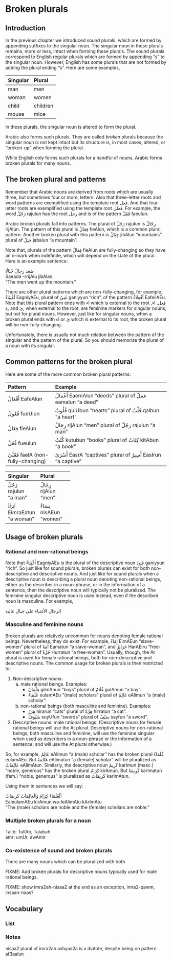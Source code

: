 # Broken plurals

## Introduction

In the previous chapter we introduced sound plurals, which are formed by appending suffixes to the singular noun. The singular noun in these plurals remains, more or less, intact when forming these plurals. The sound plurals correspond to English regular plurals which are formed by appending "s" to the singular noun. However, English has some plurals that are not formed by adding the plural ending "s". Here are some examples,

| Singular | Plural |
|:-----------|:-----------|
| man        | men        |
| woman      | women      |
| child      | children   |
| mouse      | mice       |

In these plurals, the singular noun is altered to form the plural.

Arabic also forms such plurals. They are called _broken_ plurals because the singular noun is not kept intact but its structure is, in most cases, altered, or "broken-up" when forming the plural.

While English only forms such plurals for a handful of nouns, Arabic forms broken plurals for many nouns.

## The broken plural and patterns

Remember that Arabic nouns are derived from roots which are usually three, but sometimes four or more, letters. Also that three-letter roots and word patterns are exemplified using the template root [فعل]{.arroot}. And that four-letter roots are exemplified using the template root [فعلل]{.arroot}. For example, the word [رَجُلٌ]{.ar} [rajulun]{.trn} has the root [رجل]{.arroot} and is of the pattern [فَعُلٌ]{.ar} [faeulun]{.trn}. 

Arabic broken plurals fall into patterns. The plural of [رَجُلٌ]{.ar} [rajulun]{.trn} is [رِجَالٌ]{.ar} [rijAlun]{.trn}. The pattern of this plural is [فِعَالٌ]{.ar} [fieAlun]{.trn}, which is a common plural pattern. Another broken plural with this pattern is [جِبَالٌ]{.ar} [jibAlun]{.trn} "mountains" plural of [جَبَلٌ]{.ar} [jabalun]{.trn} "a mountain".

Note that, plurals of the pattern [فِعَالٌ]{.ar} [fieAlun]{.trn} are fully-changing so they have an [n]{.trn}-mark when indefinite, which will depend on the state of the plural. Here is an example sentence:

[صَعَدَ رِجَالٌ جًبَالًا]{.ar}  
[Saeada -rrijAlu jibAlan.]{.trn}  
"The men went up the mountain."

There are other plural patterns which are non-fully-changing, for example, [أَغْنِيَاءُ]{.ar} [EagniyAEu]{.trn}, plural of [غَنِيٌ]{.ar} [ganiyyun]{.trn} "rich", of the pattern [أَفْعِلَاءُ]{.ar} [EafeilAEu]{.trn}.  Note that this plural pattern ends with [اء]{.ar} which is external to the root [فعل]{.arroot}. [اء]{.ar}, [ة]{.ar}, and [ىٰ]{.ar}, when external to the root, are feminine markers for singular nouns, but not for plural nouns.  However, just like for singular nouns, when a broken plural ends with [اء]{.ar} or [ىٰ]{.ar} which is external to its root, the broken plural will be non-fully-changing.

Unfortunately, there is usually not much relation between the pattern of the singular and the pattern of the plural. So you should memorize the plural of a noun with its singular.

## Common patterns for the broken plural

Here are some of the more common broken plural patterns:

Pattern | Example
:-------------|:---------------------------------
[أَفْعَالٌ]{.ar} [EafeAlun]{.trn} | [أَعْمَالٌ]{.ar} [EaemAlun]{.trn} "deeds" plural of [عَمَلٌ]{.ar} [eamalun]{.trn} "a deed"
[فُعُولٌ]{.ar} [fueUlun]{.trn}   | [قُلُوبٌ]{.ar} [qulUbun]{.trn} "hearts" plural of [قَلْبٌ]{.ar} [qalbun]{.trn} "a heart"
[فِعَالٌ]{.ar} [fieAlun]{.trn}   | [رِجَالٌ]{.ar} [rijAlun]{.trn} "men" plural of [رَجُلٌ]{.ar} [rajulun]{.trn} "a man"
[فُعُلٌ]{.ar} [fueulun]{.trn}    | [كُتُبٌ]{.ar} [kutubun]{.trn} "books" plural of [كِتَابٌ]{.ar} [kitAbun]{.trn} "a book"
[فَعْلَىٰ]{.ar} [faelA]{.trn} (non-fully-changing)    | [أَسْرَىٰ]{.ar} [EasrA]{.trn} "captives" plural of [أَسِيرٌ]{.ar} [EasIrun]{.trn} "a captive"

<!--[فَعْلَىٰ]{.ar} [faelA]{.trn}     | [مَرْضَىٰ]{.ar} [marDA]{.trn} "-->

| Singular | Plural |
|:------------------|:------------------|
|[رَجُلٌ]{.ar}<br>[rajulun]{.trn}<br>"a man" |[رِجَالٌ]{.ar}<br>[rijAlun]{.trn}<br>"men" |
|[ٱِمْرَأَةٌ]{.ar}<br>[EimraEatun]{.trn}<br>"a woman" |[نِسَاءٌ]{.ar}<br>[nisAEun]{.trn}<br>"women" |

## Usage of broken plurals

### Rational and non-rational beings

Note that [أَغْنِيَاءُ]{.ar} [EagniyAEu]{.trn} is the plural of the descriptive noun [غَنِيٌ]{.ar} [ganiyyun]{.trn} "rich". So just like for sound plurals, broken plurals can exist for both non-descriptive and descriptive nouns. And just like for sound plurals when a descriptive noun is describing a plural noun denoting non-rational beings, either as the describer in a noun-phrase, or in the information of a sentence, then the descriptive noun will typically not be pluralized. The feminine singular descriptive noun is used instead, even if the described noun is masculine. For example,

[الرجال الأغنياء على جبال عالية]{.ar}  

### Masculine and feminine nouns

Broken plurals are relatively uncommon for nouns denoting female rational beings. Nevertheless, they do exist. For example, [إِمَاءٌ]{.ar} [EimAEun]{.trn} "slave-women" plural of [أَمَةٌ]{.ar} [Eamatun]{.trn} "a slave-woman", and [حَرَائِرُ]{.ar} [HarAEiru]{.trn} "free-women" plural of [حُرَّةٌ]{.ar} [Hurratun]{.trn} "a free-woman". Usually, though, the [At]{.trn} plural is used for female rational beings, both for non-descriptive and descriptive nouns. The common usage for broken plurals is then restricted to:

1. Non-descriptive nouns: 
   a. male rational beings. Examples:
      + [غِلْمَانٌ]{.ar} [gilmAnun]{.trn} "boys" plural of [غُلَامٌ]{.ar} [gulAmun]{.trn} "a boy".
      + [عُلَمَاءُ]{.ar} [eulamAEu]{.trn} "(male) scholars" plural of [عَالِمٌ]{.ar} [eAlimun]{.trn} "a (male) scholar".
   b. non-rational beings (both masculine and feminine). Examples:
      + [هِرَرٌ]{.ar} [hirarun]{.trn} "cats" plural of [هِرَّةٌ]{.ar} [hirratun]{.trn} "a cat".
      + [سُيُوفٌ]{.ar} [suyUfun]{.trn} "swords" plural of [سَيْفٌ]{.ar} [sayfun]{.trn} "a sword".
2. Descriptive nouns: male rational beings. (Descriptive nouns for female rational beings will use the [At]{.trn} plural. Descriptive nouns for non-rational beings, both masculine and feminine, will use the feminine singular when used as describers in a noun-phrase or the information of a sentence; and will use the [At]{.trn} plural otherwise.)

So, for example, [عَالِمٌ]{.ar} [eAlimun]{.trn} "a (male) scholar" has the broken plural [عُلَمَاءُ]{.ar} [eulamAEu]{.trn}. But [عَالِمَةٌ]{.ar} [eAlimatun]{.trn} "a (female) scholar" will be pluralized as [عَالِمَاتٌ]{.ar} [eAlimAtun]{.trn}. Similarly, the descriptive noun [كَرِيمٌ]{.ar} [karImun]{.trn} (masc.) "noble, generous" has the broken plural [كِرَامٌ]{.ar} [kirAmun]{.trn}. But [كَرِيمَةٌ]{.ar} [karImatun]{.trn} (fem.) "noble, generous" is pluralized as [كَرِيمَاتٌ]{.ar} [karImAtun]{.trn}.

Using them in sentences we will say:

[ٱَلْعُلَمَاءُ كِرَامٌ وَٱلْعَالِمَاتُ كَرِيمَاتُ]{.ar}  
[EaleulamAEu kirAmun wa-leAlimAtu kArImAtu]{.trn}  
"The (male) scholars are noble and the (female) scholars are noble."

### Multiple broken plurals for a noun

Talib: TullAb, Talabah  
amr: umUr, awAmir

### Co-existence of sound and broken plurals

There are many nouns which can be pluralized with both

FIXME: Add broken plurals for descriptive nouns typically used for male rational beings.


FIXME: show imra2ah-nisaa2 at the end as an exception, imra2-qawm, insaan-naas?

## Vocabulary

### List

### Notes

nisaa2 plural of imra2ah
ashyaa2a is a diptote, despite being on pattern af3aalun
